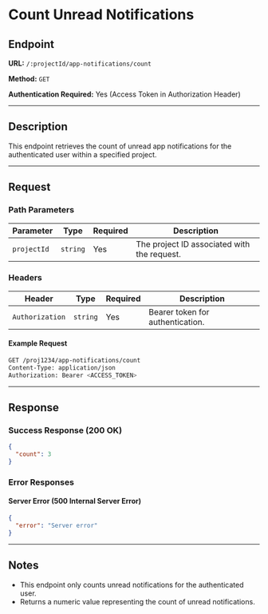 # Count Unread Notifications

## Endpoint

**URL:** `/:projectId/app-notifications/count`

**Method:** `GET`

**Authentication Required:** Yes (Access Token in Authorization Header)

---

## Description

This endpoint retrieves the count of unread app notifications for the authenticated user within a specified project.

---

## Request

### Path Parameters

| Parameter   | Type     | Required | Description                                  |
| ----------- | -------- | -------- | -------------------------------------------- |
| `projectId` | `string` | Yes      | The project ID associated with the request. |

### Headers

| Header          | Type     | Required | Description                      |
| --------------- | -------- | -------- | -------------------------------- |
| `Authorization` | `string` | Yes      | Bearer token for authentication. |

#### Example Request

```sh
GET /proj1234/app-notifications/count
Content-Type: application/json
Authorization: Bearer <ACCESS_TOKEN>
```

---

## Response

### Success Response (200 OK)

```json
{
  "count": 3
}
```

### Error Responses

#### Server Error (500 Internal Server Error)

```json
{
  "error": "Server error"
}
```

---

## Notes

- This endpoint only counts unread notifications for the authenticated user.
- Returns a numeric value representing the count of unread notifications.

